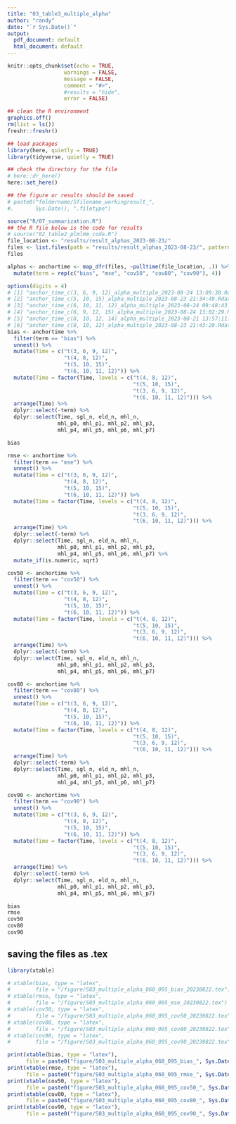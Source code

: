 ```yaml
---
title: "03_table3_multiple_alpha"
author: "randy"
date: "`r Sys.Date()`"
output:
  pdf_document: default
  html_document: default
---
```



```r

knitr::opts_chunk$set(echo = TRUE,
                  warnings = FALSE,
                  message = FALSE,
                  comment = "#>",
                  #results = "hide",
                  error = FALSE)

## clean the R environment
graphics.off()
rm(list = ls())
freshr::freshr()

## load packages
library(here, quietly = TRUE)
library(tidyverse, quietly = TRUE)

## check the directory for the file
# here::dr_here()
here::set_here()

## the figure or results should be saved 
# paste0("foldername/Sfilename_workingresult_", 
#.       Sys.Date(), ".filetype")
```



```r
source("R/07_summarization.R")
## the R file below is the code for results
# source("02_table2_plmlmm_code.R")
file_location <- "results/result_alphas_2023-08-23/"
files <- list.files(path = "results/result_alphas_2023-08-23/", pattern = ".Rdata")
files
```


```r
alphas <- anchortime <- map_dfr(files, ~pulltime(file_location, .)) %>%
  mutate(term = rep(c("bias", "mse", "cov50", "cov80", "cov90"), 4))
```


```r
options(digits = 4)
# [1] "anchor_time_c(3, 6, 9, 12)_alpha_multiple_2023-08-24 13:09:38.Rdata"  
# [2] "anchor_time_c(5, 10, 15)_alpha_multiple_2023-08-23 21:34:49.Rdata"    
# [3] "anchor_time_c(6, 10, 11, 12)_alpha_multiple_2023-08-24 09:48:43.Rdata"
# [4] "anchor_time_c(6, 9, 12, 15)_alpha_multiple_2023-08-24 13:02:29.Rdata" 
# [5] "anchor_time_c(8, 10, 12, 14)_alpha_multiple_2023-08-21 13:57:11.Rdata"
# [6] "anchor_time_c(8, 10, 12)_alpha_multiple_2023-08-23 21:43:28.Rdata" 
bias <- anchortime %>%
  filter(term == "bias") %>% 
  unnest() %>%
  mutate(Time = c("t(3, 6, 9, 12)",
                  "t(4, 8, 12)",
                  "t(5, 10, 15)", 
                  "t(6, 10, 11, 12)")) %>%
  mutate(Time = factor(Time, levels = c("t(4, 8, 12)",
                                        "t(5, 10, 15)",
                                        "t(3, 6, 9, 12)", 
                                        "t(6, 10, 11, 12)"))) %>% 
  arrange(Time) %>%
  dplyr::select(-term) %>% 
  dplyr::select(Time, sgl_n, eld_n, mhl_n, 
                mhl_p0, mhl_p1, mhl_p2, mhl_p3, 
                mhl_p4, mhl_p5, mhl_p6, mhl_p7)

bias
```



```r
rmse <- anchortime %>%
  filter(term == "mse") %>% 
  unnest() %>%
  mutate(Time = c("t(3, 6, 9, 12)",
                  "t(4, 8, 12)",
                  "t(5, 10, 15)", 
                  "t(6, 10, 11, 12)")) %>%
  mutate(Time = factor(Time, levels = c("t(4, 8, 12)",
                                        "t(5, 10, 15)",
                                        "t(3, 6, 9, 12)", 
                                        "t(6, 10, 11, 12)"))) %>% 
  arrange(Time) %>%
  dplyr::select(-term) %>% 
  dplyr::select(Time, sgl_n, eld_n, mhl_n, 
                mhl_p0, mhl_p1, mhl_p2, mhl_p3, 
                mhl_p4, mhl_p5, mhl_p6, mhl_p7) %>%
  mutate_if(is.numeric, sqrt)

cov50 <- anchortime %>%
  filter(term == "cov50") %>%   
  unnest() %>%
  mutate(Time = c("t(3, 6, 9, 12)",
                  "t(4, 8, 12)",
                  "t(5, 10, 15)", 
                  "t(6, 10, 11, 12)")) %>%
  mutate(Time = factor(Time, levels = c("t(4, 8, 12)",
                                        "t(5, 10, 15)",
                                        "t(3, 6, 9, 12)", 
                                        "t(6, 10, 11, 12)"))) %>% 
  arrange(Time) %>%
  dplyr::select(-term) %>% 
  dplyr::select(Time, sgl_n, eld_n, mhl_n,
                mhl_p0, mhl_p1, mhl_p2, mhl_p3, 
                mhl_p4, mhl_p5, mhl_p6, mhl_p7)

cov80 <- anchortime %>%
  filter(term == "cov80") %>%   
  unnest() %>%
  mutate(Time = c("t(3, 6, 9, 12)",
                  "t(4, 8, 12)",
                  "t(5, 10, 15)", 
                  "t(6, 10, 11, 12)")) %>%
  mutate(Time = factor(Time, levels = c("t(4, 8, 12)",
                                        "t(5, 10, 15)",
                                        "t(3, 6, 9, 12)", 
                                        "t(6, 10, 11, 12)"))) %>% 
  arrange(Time) %>%
  dplyr::select(-term) %>% 
  dplyr::select(Time, sgl_n, eld_n, mhl_n, 
                mhl_p0, mhl_p1, mhl_p2, mhl_p3, 
                mhl_p4, mhl_p5, mhl_p6, mhl_p7)

cov90 <- anchortime %>%
  filter(term == "cov90") %>% 
  unnest() %>%
  mutate(Time = c("t(3, 6, 9, 12)",
                  "t(4, 8, 12)",
                  "t(5, 10, 15)", 
                  "t(6, 10, 11, 12)")) %>%
  mutate(Time = factor(Time, levels = c("t(4, 8, 12)",
                                        "t(5, 10, 15)",
                                        "t(3, 6, 9, 12)", 
                                        "t(6, 10, 11, 12)"))) %>% 
  arrange(Time) %>%
  dplyr::select(-term) %>% 
  dplyr::select(Time, sgl_n, eld_n, mhl_n,
                mhl_p0, mhl_p1, mhl_p2, mhl_p3, 
                mhl_p4, mhl_p5, mhl_p6, mhl_p7)
```

```r
bias
rmse 
cov50
cov80
cov90
```


## saving the files as .tex

```r
library(xtable)

# xtable(bias, type = "latex", 
#        file = "/figure/S03_multiple_alpha_060_095_bias_20230822.tex")
# xtable(rmse, type = "latex", 
#        file = "/figure/S03_multiple_alpha_060_095_mse_20230822.tex")
# xtable(cov50, type = "latex", 
#        file = "/figure/S03_multiple_alpha_060_095_cov50_20230822.tex")
# xtable(cov80, type = "latex", 
#        file = "/figure/S03_multiple_alpha_060_095_cov80_20230822.tex")
# xtable(cov90, type = "latex", 
#        file = "/figure/S03_multiple_alpha_060_095_cov90_20230822.tex")

print(xtable(bias, type = "latex"), 
      file = paste0("figure/S03_multiple_alpha_060_095_bias_", Sys.Date(), ".tex"))
print(xtable(rmse, type = "latex"), 
      file = paste0("figure/S03_multiple_alpha_060_095_rmse_", Sys.Date(), ".tex"))
print(xtable(cov50, type = "latex"), 
      file = paste0("figure/S03_multiple_alpha_060_095_cov50_", Sys.Date(), ".tex"))
print(xtable(cov80, type = "latex"), 
      file = paste0("figure/S03_multiple_alpha_060_095_cov80_", Sys.Date(), ".tex"))
print(xtable(cov90, type = "latex"), 
      file = paste0("figure/S03_multiple_alpha_060_095_cov90_", Sys.Date(), ".tex"))
```



